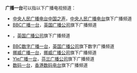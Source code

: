 '''广播一台'''可以指以下广播电视频道：

* [[中央人民广播电台中国之声|中央人民广播电台中国之声]]，[[中央人民广播电台|中央人民广播电台]]旗下广播频道
* [[BBC广播一台|BBC广播一台]]，[[英国广播公司|英国广播公司]]旗下广播频道
* {{Link-en|BBC广播一台附属频道|BBC Radio 1Xtra}}，[[英国广播公司|英国广播公司]]旗下广播频道
* [[BBC数字广播一台|BBC数字广播一台]]，[[英国广播公司|英国广播公司]]旗下数字广播频道
* [[挪威广播一台|挪威广播一台]]，[[挪威广播公司|挪威广播公司]]旗下广播频道
* [[Yle广播一台|Yle广播一台]]，[[芬兰广播公司|芬兰广播公司]]旗下广播频道
* [[数码一台|数码一台]]，[[香港数码电台|香港数码电台]]旗下广播频道

{{disambig|cat=四字消歧义}}